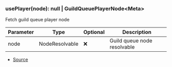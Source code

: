 ### usePlayer(node): null \| GuildQueuePlayerNode\<Meta>
Fetch guild queue player node



| Parameter | Type | Optional | Description |
| ----------- | ----------- | ----------- | ----------- |
| node | NodeResolvable | ❌ | Guild queue node resolvable |


- [Source](https://github.com/Androz2091/discord-player/blob/62d0fce/packages/discord-player/src/hooks/usePlayer.ts#L8)